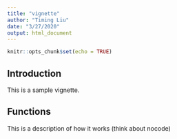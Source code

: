 ```yaml
---
title: "vignette"
author: "Timing Liu"
date: "3/27/2020"
output: html_document
---
```


```r
knitr::opts_chunk$set(echo = TRUE)
```

## Introduction
This is a sample vignette.

## Functions
This is a description of how it works (think about nocode)
```r

```
